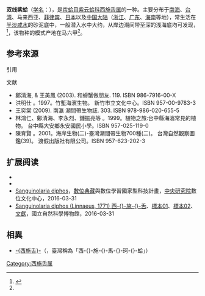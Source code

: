 {{noteTA
|T=zh-cn:双线紫蛤; zh-tw:西施舌;
|1=zh-cn:双线紫蛤; zh-tw:西施舌;
}}
{{Speciesbox
| name = 双线紫蛤
| image = 
| image_width = 
| genus = Sanguinolaria
| species = diphos
| authority = ([[卡尔·林奈|Linnaeus]], 1771)<ref name="sinica-2618"/><ref name="TaiBNET-313736"/><ref name="taubif-namecode-313736"/><ref name='id11399'>{{cite web| url =http://www.bioinfo.cn/db05/BjdwSpecies.php?action=view&id=11399| title =双线血蛤| work =《中国动物物种编目数据库》| publisher =中国科学院微生物研究所| author =中国科学院动物研究所| accessdate =2009-04-28| deadurl =yes| archiveurl =https://web.archive.org/web/20160305031047/http://www.bioinfo.cn/db05/BjdwSpecies.php?action=view&id=11399| archivedate =2016-03-05}}</ref>
}}{{各地中文名
|cn= 双线紫蛤<ref name="sinica-2618"/>、双线血蛤<ref name='id11399'/>
|tw= 西施舌<ref name="sinica-2618"/><ref name="TaiBNET-313736"/><ref name="taubif-namecode-313736"/>
|hk= 
}}
'''双线紫蛤'''（[[学名|学名]]：''{{lang|la|Sanguinolaria diphos}}''），是[[帘蛤目|帘蛤目]][[紫云蛤科|紫云蛤科]][[西施舌属|西施舌属]]的一种。主要分布于[[南海|南海]]、[[台湾|台湾]]、马来西亚、[[菲律宾|菲律宾]]、[[日本|日本]]以及[[中国大陆|中国大陆]]（[[浙江|浙江]]、[[广东|广东]]、[[海南|海南]]等地），常生活在[[半淡咸水|半淡咸水]]的砂泥底中，一般潜入水中大约{{convert|30|cm}}，从岸边潮间带至{{convert|20|m}}深的浅海底均可发现，<ref name="sinica-2618">{{cite web|url=http://shell.sinica.edu.tw/chinese/shellbase_detail.php?science_no=2618|title= Sanguinolaria diphos 西-{}-施-{}-舌;中國大陸名：双-{}-线-{}-紫-{}-蛤|publisher=台湾贝类资料库|accessdate=2009-08-11}}</ref>{{各地中文名|display=inline
|cn= 「双线紫蛤」<ref name="sinica-2618"/>、双线血蛤<ref name='id11399'/>
|tw= 「西施舌」<ref name="sinica-2618"/><ref name="TaiBNET-313736"/><ref name="taubif-namecode-313736"/>
|hk= 
}}，该物种的模式产地在马六甲<ref name='id11399'/>。

==参考來源==
{{refbegin}}
;引用
{{reflist|1|refs=
<ref name="TaiBNET-313736">{{TaiBNET| zh=西-{}-施-{}-舌 | id=313736 | binomial=Sanguinolaria diphos | authority=Linnaeus, 1771 | var= | accessdate=2016-03-31}}</ref>
<ref name="taubif-namecode-313736">{{cite web |url=http://taibif.org.tw/taibif_search/species_detail.php?name_code=313736 |title=Sanguinolaria diphos (Linnaeus, 1771) 西-{}-施-{}-舌 |work=臺灣生物多樣性資訊入口網-TaiBif |publisher=[[數位典藏|數位典藏]]、[[中央研究院|中央研究院]]生物多樣性研究中心 |accessdate=2016-03-31 }}；2015-10-01日之前的前端介面舊版：{{cite web |url=http://taibif.tw/zh/namecode/313736 |title=Sanguinolaria diphos (Linnaeus, 1771) 西-{}-施-{}-舌 |work=臺灣生物多樣性資訊入口網-TaiBif |publisher=[[數位典藏|數位典藏]]、[[中央研究院|中央研究院]]生物多樣性研究中心 |accessdate=2016-03-31 |archiveurl=https://web.archive.org/web/20160624133950/http://taibif.tw/zh/namecode/313736 |archivedate=2016-06-24 |deadurl=yes }}</ref>
}}
;文献
*鄭清海, & 王美鳳 (2003).  和螃蟹做朋友. 119. ISBN 986-7916-00-X
*洪明仕 。1997。竹塹海濱生物。 新竹市立文化中心。ISBN 957-00-9783-3
*王奕棠 (2009).  南瀛 潮間帶生物誌. 303. ISBN 978-986-020-655-5
*林鴻仁、鄭清海、李永烈、鍾振亮等 。1999。植物之旅:台中縣海濱常見的植物。 台中縣大安鄉永安國民小學。ISBN 957-025-119-0
*陳育賢 。2001。海岸生物(二)-臺灣潮間帶生物700種(二)。 台灣自然觀察圖鑑(39)。 渡假出版社有限公司。ISBN 957-623-202-3
{{refend}}

== 扩展阅读 ==
{{refbegin}}
{{Portal |生物學}}
* {{wikispecies-inline|Sanguinolaria diphos}}
* {{commonscat-inline|Sanguinolaria diphos}}
*[http://catalog.digitalarchives.tw/Search/Search.jsp?QS=Sanguinolaria+diphos Sanguinolaria diphos]{{Wayback|url=http://catalog.digitalarchives.tw/Search/Search.jsp?QS=Sanguinolaria+diphos |date=20160411230838 }}，[[數位典藏|數位典藏]]與數位學習國家型科技計畫，[[中央研究院|中央研究院]]數位文化中心，2016-03-31
*[http://digimuse.nmns.edu.tw/Demo_2011/NewModule.aspx?ObjectId=0b00000181f1922e&ParentID=0b00000181f1922e&Type=&Part=&Domain=az&Field=mo&Language=CHI Sanguinolaria diphos (Linnaeus, 1771) 西-{}-施-{}-舌]{{Wayback|url=http://digimuse.nmns.edu.tw/Demo_2011/NewModule.aspx?ObjectId=0b00000181f1922e&ParentID=0b00000181f1922e&Type=&Part=&Domain=az&Field=mo&Language=CHI |date=20160419073801 }}、[http://digimuse.nmns.edu.tw/Demo_2011/showMetadata.aspx?ObjectId=0900000181f536a6&TypeKind=suMeta&Type=mollusca&Part=2-2&Domain=az&Field=mo&Language=CHI 標本01]{{Wayback|url=http://digimuse.nmns.edu.tw/Demo_2011/showMetadata.aspx?ObjectId=0900000181f536a6&TypeKind=suMeta&Type=mollusca&Part=2-2&Domain=az&Field=mo&Language=CHI |date=20160419070134 }}、[http://digimuse.nmns.edu.tw/Demo_2011/showMetadata.aspx?ObjectId=0900000181f536c2&TypeKind=suMeta&Type=mollusca&Part=2-2&Domain=az&Field=mo&Language=CHI 標本02]{{Wayback|url=http://digimuse.nmns.edu.tw/Demo_2011/showMetadata.aspx?ObjectId=0900000181f536c2&TypeKind=suMeta&Type=mollusca&Part=2-2&Domain=az&Field=mo&Language=CHI |date=20160419071313 }}、[http://digimuse.nmns.edu.tw/Demo_2011/NewModule.aspx?ObjectId=0b00000181f19230&ParentID=0b00000181f1922e&Type=&Part=3-1&Domain=az&Field=mo 文獻]{{Wayback|url=http://digimuse.nmns.edu.tw/Demo_2011/NewModule.aspx?ObjectId=0b00000181f19230&ParentID=0b00000181f1922e&Type=&Part=3-1&Domain=az&Field=mo |date=20160419074650 }}，國立自然科學博物館，2016-03-31
{{refend}}

== 相異 ==
* [[西施舌|-{西施舌}-]]（{{sname|Coelomactra antiquata}}，臺灣稱為「西-{}-施-{}-馬-{}-珂-{}-蛤」）

[[Category:西施舌属|Category:西施舌属]]